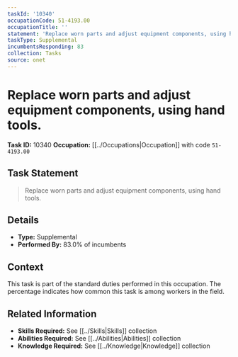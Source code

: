 ```yaml
---
taskId: '10340'
occupationCode: 51-4193.00
occupationTitle: ''
statement: 'Replace worn parts and adjust equipment components, using hand tools.'
taskType: Supplemental
incumbentsResponding: 83
collection: Tasks
source: onet
---
```

# Replace worn parts and adjust equipment components, using hand tools.

**Task ID:** 10340
**Occupation:** [[../Occupations|Occupation]] with code `51-4193.00`

## Task Statement

> Replace worn parts and adjust equipment components, using hand tools.

## Details

- **Type:** Supplemental
- **Performed By:** 83.0% of incumbents

## Context

This task is part of the standard duties performed in this occupation. The percentage indicates how common this task is among workers in the field.

## Related Information

- **Skills Required:** See [[../Skills|Skills]] collection
- **Abilities Required:** See [[../Abilities|Abilities]] collection
- **Knowledge Required:** See [[../Knowledge|Knowledge]] collection

